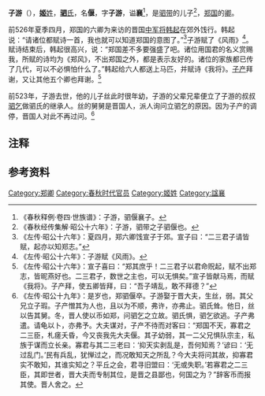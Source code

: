 {{先秦人物信息框
|image       = 
|姓= [[姬姓|姬]]
|名= 偃
|氏= [[驷氏|驷]]
|字= 子游
|hao         = 
|job         = 
|nickname    = 
|nickzi      = 
|谥号= 襄
|国家= [[郑国|郑国]]
|名称= 驷偃
|hometown    = 
|birth       = 
|逝世日期= 前523年
|honor       = 
|父= [[驷带|驷带]]
|spouse       = 
|子女= 丝
}}
'''子游'''（{{bd|？||前523年||}}），[[姬姓|'''姬'''姓]]，[[驷氏|'''驷'''氏]]，名'''偃'''，字'''子游'''，谥'''襄'''<ref>《春秋释例·卷四·世族谱》：子游，驷偃襄子。</ref>，是[[驷带|驷带]]的儿子<ref>《春秋经传集解·昭公十六年》：子游，驷带之子驷偃也。</ref>，[[郑国|郑国]]的[[卿_(官制)|卿]]。

前526年夏季四月，郑国的六卿为来访的晋国[[中军将|中军将]][[韩起|韩起]]在郊外饯行。韩起说：“请诸位都赋诗一首，我也就可以知道郑国的意图了。”<ref>《左传·昭公十六年》：夏四月，郑六卿饯宣子于郊。宣子曰：“二三君子请皆赋，起亦以知郑志。”</ref>子游赋了《风雨》<ref>《左传·昭公十六年》：子游赋《风雨》。</ref>{{noteTag|1=《春秋经传集解·昭公十六年》：《风雨》诗取其“既见君子，云胡不夷”。}}{{noteTag|1=《春秋左传正义·昭公十六年》：正义曰：《风雨》，“思君子也。乱世则思君子，不改其度焉。”其《诗》云：“风雨凄凄，鸡鸣喈喈。”注云：“风且雨，凄凄然，鸡犹守时而鸣，喈喈然。”“喻君子虽居乱世，不变改其节度”。又云：“既见君子，云胡不夷。”注云：“胡，何也。夷，说也。思而见之，云何而心不说。”}}。赋诗结束后，韩起很高兴，说：“郑国差不多要强盛了吧。诸位用国君的名义赏赐我，所赋的诗均为《郑风》，不出郑国之外，都是表示友好的。诸位的家族都已传了几代，可以不必惧怕什么了。”韩起给六人都送上马匹，并赋诗《我将》{{noteTag|1=《春秋经传集解·昭公十六年》：《我将》，《诗·颂》。取其“日靖四方”，“我其夙夜，畏天之威”，言志在靖乱，畏惧天威。}}。[[子产|子产]]拜谢，又让其他五个卿也拜谢。<ref>《左传·昭公十六年》：宣子喜曰：“郑其庶乎！二三君子以君命贶起，赋不出郑志，皆昵燕好也。二三君子，数世之主也，可以无惧矣。”宣子皆献马焉，而赋《我将》。子产拜，使五卿皆拜，曰：“吾子靖乱，敢不拜德？”</ref>

前523年，子游去世，他的儿子丝此时很年幼，子游的父辈兄辈便立了子游的叔叔[[驷乞|驷乞]]做驷氏的继承人。丝的舅舅是晋国人，派人询问立驷乞的原因。因为子产的调停，晋国人对此不再过问。<ref>《左传·昭公十九年》：是岁也，郑驷偃卒。子游娶于晋大夫，生丝，弱。其父兄立子瑕。子产憎其为人也，且以为不顺，弗许，亦弗止。驷氏耸。他日，丝以告其舅。冬，晋人使以币如郑，问驷乞之立故。驷氏惧，驷乞欲逃。子产弗遣。请龟以卜，亦弗予。大夫谋对，子产不待而对客曰：“郑国不天，寡君之二三臣，札瘥夭昏，今又丧我先大夫偃。其子幼弱，其一二父兄惧队宗主，私族于谋而立长亲。寡君与其二三老曰：‘抑天实剥乱是，吾何知焉？’谚曰：‘无过乱门。’民有兵乱，犹惮过之，而况敢知天之所乱？今大夫将问其故，抑寡君实不敢知，其谁实知之？平丘之会，君寻旧盟曰：‘无或失职。’若寡君之二三臣，其即世者，晋大夫而专制其位，是晋之县鄙也，何国之为？”辞客币而报其使。晋人舍之。</ref> 

== 注释 ==
<div class="references-small">
{{NoteFoot}}
</div>

== 参考资料 ==
{{reflist}}

{{start box}}
{{s-before|父[[驷带|驷带]]}}
{{s-title|[[郑国|郑国]][[驷氏|驷氏]]宗主|前536年-前523年}}
{{s-after|叔[[驷乞|驷乞]]}}
{{end box}}

[[Category:郑卿|Category:郑卿]]
[[Category:春秋时代官员|Category:春秋时代官员]]
[[Category:姬姓|Category:姬姓]]
[[Category:諡襄|Category:諡襄]]